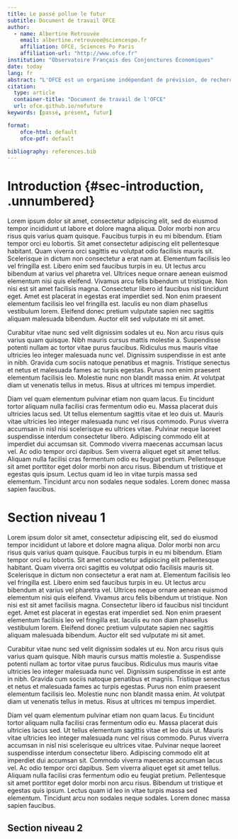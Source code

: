 ```yaml
---
title: Le passé pollue le futur
subtitle: Document de travail OFCE
author:
  - name: Albertine Retrouvée
    email: albertine.retrouvee@sciencespo.fr
    affiliation: OFCE, Sciences Po Paris
    affiliation-url: "http://www.ofce.fr"
institution: "Observatoire Français des Conjonctures Économiques"
date: today
lang: fr
abstract: "L'OFCE est un organisme indépendant de prévision, de recherche et d’évaluation des politiques publiques, accueilli en son sein par la Fondation nationale des sciences politiques (FNSP), en application de la convention passée en 1981 entre l'Etat et la FNSP. « Mettre au service du débat public en économie les fruits de la rigueur scientifique et de l’indépendance universitaire ». Telle est la mission que l’Etat a confiée à l’OFCE et qu'il remplit en conduisant des travaux théoriques et empiriques, en participant aux réseaux scientifiques internationaux, en assurant une présence régulière dans les médias et en coopérant étroitement avec les pouvoirs publics français et européens."
citation:
  type: article
  container-title: "Document de travail de l'OFCE"
  url: ofce.github.io/nofuture
keywords: [passé, présent, futur]

format:
    ofce-html: default
    ofce-pdf: default

bibliography: references.bib
---
```


# Introduction {#sec-introduction, .unnumbered}

Lorem ipsum dolor sit amet, consectetur adipiscing elit, sed do eiusmod tempor incididunt ut labore et dolore magna aliqua. Dolor morbi non arcu risus quis varius quam quisque. Faucibus turpis in eu mi bibendum. Etiam tempor orci eu lobortis. Sit amet consectetur adipiscing elit pellentesque habitant. Quam viverra orci sagittis eu volutpat odio facilisis mauris sit. Scelerisque in dictum non consectetur a erat nam at. Elementum facilisis leo vel fringilla est. Libero enim sed faucibus turpis in eu. Ut lectus arcu bibendum at varius vel pharetra vel. Ultrices neque ornare aenean euismod elementum nisi quis eleifend. Vivamus arcu felis bibendum ut tristique. Non nisi est sit amet facilisis magna. Consectetur libero id faucibus nisl tincidunt eget. Amet est placerat in egestas erat imperdiet sed. Non enim praesent elementum facilisis leo vel fringilla est. Iaculis eu non diam phasellus vestibulum lorem. Eleifend donec pretium vulputate sapien nec sagittis aliquam malesuada bibendum. Auctor elit sed vulputate mi sit amet.

Curabitur vitae nunc sed velit dignissim sodales ut eu. Non arcu risus quis varius quam quisque. Nibh mauris cursus mattis molestie a. Suspendisse potenti nullam ac tortor vitae purus faucibus. Ridiculus mus mauris vitae ultricies leo integer malesuada nunc vel. Dignissim suspendisse in est ante in nibh. Gravida cum sociis natoque penatibus et magnis. Tristique senectus et netus et malesuada fames ac turpis egestas. Purus non enim praesent elementum facilisis leo. Molestie nunc non blandit massa enim. At volutpat diam ut venenatis tellus in metus. Risus at ultrices mi tempus imperdiet.

Diam vel quam elementum pulvinar etiam non quam lacus. Eu tincidunt tortor aliquam nulla facilisi cras fermentum odio eu. Massa placerat duis ultricies lacus sed. Ut tellus elementum sagittis vitae et leo duis ut. Mauris vitae ultricies leo integer malesuada nunc vel risus commodo. Purus viverra accumsan in nisl nisi scelerisque eu ultrices vitae. Pulvinar neque laoreet suspendisse interdum consectetur libero. Adipiscing commodo elit at imperdiet dui accumsan sit. Commodo viverra maecenas accumsan lacus vel. Ac odio tempor orci dapibus. Sem viverra aliquet eget sit amet tellus. Aliquam nulla facilisi cras fermentum odio eu feugiat pretium. Pellentesque sit amet porttitor eget dolor morbi non arcu risus. Bibendum ut tristique et egestas quis ipsum. Lectus quam id leo in vitae turpis massa sed elementum. Tincidunt arcu non sodales neque sodales. Lorem donec massa sapien faucibus.

# Section niveau 1 {#sec-1}

Lorem ipsum dolor sit amet, consectetur adipiscing elit, sed do eiusmod tempor incididunt ut labore et dolore magna aliqua. Dolor morbi non arcu risus quis varius quam quisque. Faucibus turpis in eu mi bibendum. Etiam tempor orci eu lobortis. Sit amet consectetur adipiscing elit pellentesque habitant. Quam viverra orci sagittis eu volutpat odio facilisis mauris sit. Scelerisque in dictum non consectetur a erat nam at. Elementum facilisis leo vel fringilla est. Libero enim sed faucibus turpis in eu. Ut lectus arcu bibendum at varius vel pharetra vel. Ultrices neque ornare aenean euismod elementum nisi quis eleifend. Vivamus arcu felis bibendum ut tristique. Non nisi est sit amet facilisis magna. Consectetur libero id faucibus nisl tincidunt eget. Amet est placerat in egestas erat imperdiet sed. Non enim praesent elementum facilisis leo vel fringilla est. Iaculis eu non diam phasellus vestibulum lorem. Eleifend donec pretium vulputate sapien nec sagittis aliquam malesuada bibendum. Auctor elit sed vulputate mi sit amet.

Curabitur vitae nunc sed velit dignissim sodales ut eu. Non arcu risus quis varius quam quisque. Nibh mauris cursus mattis molestie a. Suspendisse potenti nullam ac tortor vitae purus faucibus. Ridiculus mus mauris vitae ultricies leo integer malesuada nunc vel. Dignissim suspendisse in est ante in nibh. Gravida cum sociis natoque penatibus et magnis. Tristique senectus et netus et malesuada fames ac turpis egestas. Purus non enim praesent elementum facilisis leo. Molestie nunc non blandit massa enim. At volutpat diam ut venenatis tellus in metus. Risus at ultrices mi tempus imperdiet.

Diam vel quam elementum pulvinar etiam non quam lacus. Eu tincidunt tortor aliquam nulla facilisi cras fermentum odio eu. Massa placerat duis ultricies lacus sed. Ut tellus elementum sagittis vitae et leo duis ut. Mauris vitae ultricies leo integer malesuada nunc vel risus commodo. Purus viverra accumsan in nisl nisi scelerisque eu ultrices vitae. Pulvinar neque laoreet suspendisse interdum consectetur libero. Adipiscing commodo elit at imperdiet dui accumsan sit. Commodo viverra maecenas accumsan lacus vel. Ac odio tempor orci dapibus. Sem viverra aliquet eget sit amet tellus. Aliquam nulla facilisi cras fermentum odio eu feugiat pretium. Pellentesque sit amet porttitor eget dolor morbi non arcu risus. Bibendum ut tristique et egestas quis ipsum. Lectus quam id leo in vitae turpis massa sed elementum. Tincidunt arcu non sodales neque sodales. Lorem donec massa sapien faucibus.

## Section niveau 2 {#sec-2}